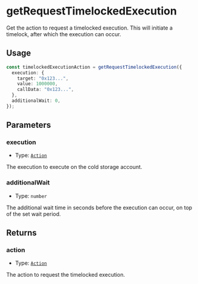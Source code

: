 # getRequestTimelockedExecution

Get the action to request a timelocked execution. This will initiate a timelock, after which the execution can occur.

## Usage

```typescript copy
const timelockedExecutionAction = getRequestTimelockedExecution({
  execution: {
    target: "0x123...",
    value: 1000000,
    callData: "0x123...",
  },
  additionalWait: 0,
});
```

## Parameters

### execution

- Type: [`Action`](/module-sdk/glossary/types#action)

The execution to execute on the cold storage account.

### additionalWait

- Type: `number`

The additional wait time in seconds before the execution can occur, on top of the set wait period.

## Returns

### action

- Type: [`Action`](/module-sdk/glossary/types#action)

The action to request the timelocked execution.
